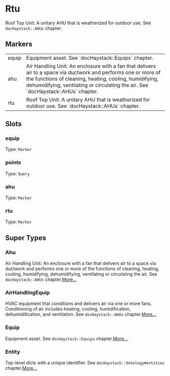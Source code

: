 # Rtu
Roof Top Unit: A unitary AHU that is weatherized for outdoor use.
See `docHaystack::AHUs` chapter.
## Markers
<table>
<tbody>
<tr>
<td className='p-2 align-top'><span className='bg-sky-200 rounded-md px-3 py-1 text-sky-700 block font-semibold text-center text-sm'>equip </span></td>
<td className='p-2 align-top'>Equipment asset. See `docHaystack::Equips` chapter.</td>
</tr>
<tr>
<td className='p-2 align-top'><span className='bg-sky-200 rounded-md px-3 py-1 text-sky-700 block font-semibold text-center text-sm'>ahu </span></td>
<td className='p-2 align-top'>Air Handling Unit: An enclosure with a fan that delivers air to a space via ductwork and performs one or more of the functions of cleaning, heating, cooling, humidifying, dehumidifying, ventilating or circulating the air.  See `docHaystack::AHUs` chapter.</td>
</tr>
<tr>
<td className='p-2 align-top'><span className='bg-sky-200 rounded-md px-3 py-1 text-sky-700 block font-semibold text-center text-sm'>rtu </span></td>
<td className='p-2 align-top'>Roof Top Unit: A unitary AHU that is weatherized for outdoor use. See `docHaystack::AHUs` chapter.</td>
</tr>
</tbody>
</table>

## Slots

### equip
Type: `Marker`

### points
Type: `Query`

### ahu
Type: `Marker`

### rtu
Type: `Marker`



## Super Types
### Ahu
Air Handling Unit: An enclosure with a fan that delivers air to a space
via ductwork and performs one or more of the functions of cleaning,
heating, cooling, humidifying, dehumidifying, ventilating or circulating
the air.  See `docHaystack::AHUs` chapter.[More...](/ph/entities/Ahu)

### AirHandlingEquip
HVAC equipment that conditions and delivers air via one or more fans.
Conditioning of air includes heating, cooling, humidification,
dehumidification, and ventilation. See `docHaystack::AHUs` chapter.[More...](/ph/entities/AirHandlingEquip)

### Equip
Equipment asset.
See `docHaystack::Equips` chapter.[More...](/ph/entities/Equip)

### Entity
Top-level dicts with a unique identifier.
See `docHaystack::Ontology#entities` chapter.[More...](/ph/entities/Entity)


